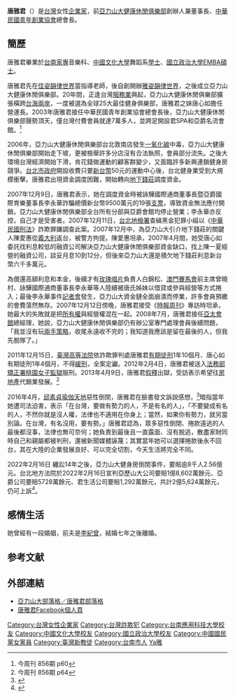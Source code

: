 {{Infobox_Person
| name = 唐雅君
| english_names = Candy Tang
|image=
|box_width= 195px
|occupation= 
| period = 20世紀 
|birth_name=
| other_names =
| Sex = 女
|birth_date= {{birth date and age|1960|3|27}}
|birth_place= {{TWN}}
|death_date= 
|death_place= 
| nationality = {{ROC}}
| residence =
| party = {{Kmt|25px}}
| religion = [[基督教|基督教]]
| spouse = 
| relatives = 妹：[[唐心如|唐心如]]
|education= [[台南家專|台南家專]]音樂科<br />[[中國文化大學|中國文化大學]]舞蹈系<br />[[國立政治大學|國立政治大學]][[EMBA|EMBA]]<br />[[長江商學院|長江商學院]][[EMBA|EMBA]]
| past = 佳姿韻律世界指導老師<br />雅姿韻律世界負責人<br />[[亞力山大健康休閒俱樂部|亞力山大健康休閒俱樂部]]創辦人兼董事長<br />[[中華民國青年創業協會|中華民國青年創業協會]]總會長<br />亞太會館總經理<br />[[義联集團|義联集團]]綜合管理委員會策略長
| work = [[亞力山大健康休閒俱樂部|亞力山大健康休閒俱樂部]]
|awards=
}}

'''唐雅君'''（{{bd|1960年|3月27日|catIdx=Tang唐}}）是[[台灣|台灣]]女性[[企業家|企業家]]，前[[亞力山大健康休閒俱樂部|亞力山大健康休閒俱樂部]]創辦人兼董事長、[[中華民國青年創業協會|中華民國青年創業協會]]總會長。

==簡歷==
唐雅君畢業於[[台南家專|台南家專]]音樂科、[[中國文化大學|中國文化大學]]舞蹈系[[學士|學士]]、[[國立政治大學|國立政治大學]][[EMBA|EMBA]][[碩士|碩士]]。

唐雅君先在[[佳姿韻律世界|佳姿韻律世界]]當指導老師，後自創開辦[[雅姿韻律世界|雅姿韻律世界]]，之後成立亞力山大健康休閒俱樂部。20年間，正逢台灣[[服務業|服務業]]興起，亞力山大健康休閒俱樂部擴張橫跨[[台海兩岸|台海兩岸]]，一度被選為全球25大最佳健身俱樂部，唐雅君之妹唐心如擔任營運長。2003年唐雅君接任中華民國青年創業協會總會長後，亞力山大健康休閒俱樂部聲勢頂天，僅台灣付費會員就達7萬多人，並跨足開設君SPA和亞爵名流會館。<ref>今周刊 856期 p60</ref>

2006年，亞力山大健康休閒俱樂部台北敦南店發生[[一氧化碳|一氧化碳]]中毒，亞力山大健康休閒俱樂部開始走下坡，更被檢舉許多分店沒有合法執照，會員部分流失。之後大環境台灣經濟開始下滑，肯花錢做運動的顧客群變少，又面臨許多新興連鎖健身房競爭。[[台北市政府|台北市政府]]開設收費只要[[新台幣|新台幣]]50元的運動中心後，台北健身業受到大規模衝擊。唐雅君出現資金調度困難，開始轉向[[地下錢莊|地下錢莊]]調度資金。

2007年12月9日，唐雅君表示，她在調度資金時被詠驊國際通商董事長暨亞爵國際育樂董事長李永華詐騙總價新台幣9500萬元的19張[[支票|支票]]，導致資金無法應付開銷，亞力山大健康休閒俱樂部全台所有分部與亞爵會館均停止營業；李永華亦反控，自己才是受害者。2007年12月11日，[[台北地檢署|台北地檢署]]查緝黑金犯罪小組以《[[中華民國刑法|中華民國刑法]]》詐欺罪嫌調查此案。2007年12月中，為亞力山大引介地下錢莊的關鍵人陳愛惠從[[義大利|義大利]]返台，被警方拘提。陳愛惠坦承，2007年4月間，她受唐心如委託找利息較低的融資公司解決亞力山大健康休閒俱樂部資金缺口，找上陳一夏經營的融資公司，談妥月息10到12分，但後來亞力山大還是積欠地下錢莊利息新台幣六千多萬元。

為償還高額利息和本金，後續才有[[玫瑰唱片|玫瑰唱片]]負責人白錦松、[[澳門賽馬會|澳門賽馬會]]前主席曾曉村、詠驊國際通商董事長李永華等人陸續被唐氏姊妹以借貸或參與經營等方式捲入；最後李永華事件[[記者會|記者會]]發生，亞力山大資金鏈全面崩潰而停業，許多會員預繳的會費蕩然無存。2007年12月12日傍晚，唐雅君接受《[[時報周刊|時報周刊]]》專訪時坦承，她最大的失敗就是把[[所有權|所有權]]與經營權混在一起。2008年7月，唐雅君接任[[亞太會館|亞太會館]]總經理，她說，亞力山大健康休閒俱樂部仍有辦公室專門處理會員後續問題，「我並沒有玩[[兩手策略|兩手策略]]，收尾永遠收不完的；我知道我應該是留在最後的人，但我先脫隊了。」

2011年12月15日，[[臺灣高等法院|臺灣高等法院]]依詐欺罪判處唐雅君[[有期徒刑|有期徒刑]]1年10個月、唐心如有期徒刑1年4個月，不得[[緩刑|緩刑]]，全案定讞。2012年2月4日，唐雅君被送入[[法務部矯正署桃園女子監獄|法務部矯正署桃園女子監獄]]服刑。2013年4月9日，唐雅君[[假釋|假釋]]出獄，受訪表示希望往[[房地產|房地產]]代銷業發展。<ref>今周刊 856期 p64</ref>

2016年4月，[[邱素貞瑜伽天地|邱素貞瑜伽天地]]惡性倒閉，唐雅君在臉書發文訴說感想，<ref>{{Cite web |url=http://www.appledaily.com.tw/realtimenews/article/new/20160428/848981/ |title=蘋果 - 邱素貞瑜伽歇業　亞力山大唐雅君這樣說 |accessdate=2017-03-19 |archive-date=2017-03-20 |archive-url=https://web.archive.org/web/20170320055015/http://www.appledaily.com.tw/realtimenews/article/new/20160428/848981/ |dead-url=no }}</ref>暗指當年她遭司法迫害，表示「在台灣，要做有勢力的人，不是有名的人」，「不要變成有名的人，不然你就是沒人權，法律也不適用在你身上；當然，如果你有勢力，就另當別論。在台灣，有名沒用，要有勢。」唐雅君認為，眾多惡性倒閉、捲款遠逃的人最後都沒事，法律也無可奈何；她負責到最後且一直露面、沒有脫逃，散盡家財同時自己和親屬都被判刑，還被新聞媒體誣蔑；其實當年她可以選擇捲款後永不回台，其在大陸的企業發展良好、可以完全切割，今天生活將完全不同。

2022年2月16日 纏訟14年之後，亞力山大健身房倒閉事件，要賠逾8千人2.56億元。台北地方法院於2022年2月16日宣判亞歷山大公司要賠1億8,602萬餘元、亞爵公司要賠5728萬餘元、君生活公司要賠1,292萬餘元，共計2億5,624萬餘元，仍可上訴<ref>{{Cite web |url=https://udn.com/news/story/7321/6101494?from=udn-catehotnews_ch2 |title=纏訟14年！亞力山大健身房倒閉 要賠逾8千人2.56億元-聯合報 |accessdate=2022-02-16 |archive-date=2022-03-13 |archive-url=https://web.archive.org/web/20220313054741/https://udn.com/news/story/7321/6101494?from=udn-catehotnews_ch2 |dead-url=no }}</ref>。

==感情生活==
她曾經有一段婚姻，前夫是[[李紀曾|李紀曾]]，結婚七年之後離婚。

==参考文献==
{{reflist}}

==外部連結==
*[http://alexanderclubs.blogspot.com/ 亞力山大部落格／唐雅君部落格]{{Wayback|url=http://alexanderclubs.blogspot.com/ |date=20190613112057 }}
*[https://www.facebook.com/ya.shanda.7 唐雅君Facebook個人頁]

{{DEFAULTSORT:Tang唐}}

[[Category:台灣女性企業家|Category:台灣女性企業家]]
[[Category:台灣詐欺犯|Category:台灣詐欺犯]]
[[Category:台南應用科技大學校友|Category:台南應用科技大學校友]]
[[Category:中國文化大學校友|Category:中國文化大學校友]]
[[Category:國立政治大學校友|Category:國立政治大學校友]]
[[Category:中國國民黨女黨員|Category:中國國民黨女黨員]]
[[Category:臺灣新教徒|Category:臺灣新教徒]]
[[Category:台南市人|Category:台南市人]]
[[Category:唐姓|Ya雅]]